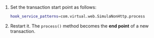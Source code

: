 1.  Set the transaction start point as follows: 

    ```bash
    hook_service_patterns=com.virtual.web.SimulaNonHttp.process
    ```

2.  Restart it. The `process()` method becomes the **end point** of a new transaction.
